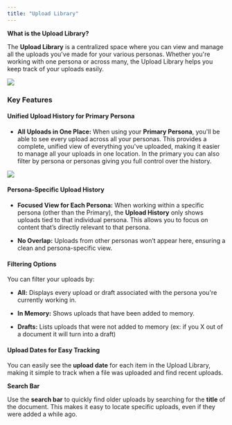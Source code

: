 ```yaml
---
title: "Upload Library"
---
```


**What is the Upload Library?**

The **Upload Library** is a centralized space where you can view and manage all the uploads you've made for your various personas. Whether you're working with one persona or across many, the Upload Library helps you keep track of your uploads easily.

![](image.png)

### **Key Features**

#### **Unified Upload History for Primary Persona**

* **All Uploads in One Place:** When using your **Primary Persona**, you'll be able to see every upload across all your personas. This provides a complete, unified view of everything you've uploaded, making it easier to manage all your uploads in one location. In the primary you can also filter by persona or personas giving you full control over the history.&#x20;

![](image.png)

#### **Persona-Specific Upload History**

* **Focused View for Each Persona:** When working within a specific persona (other than the Primary), the **Upload History** only shows uploads tied to that individual persona. This allows you to focus on content that’s directly relevant to that persona.

* **No Overlap:** Uploads from other personas won’t appear here, ensuring a clean and persona-specific view.

#### **Filtering Options**

You can filter your uploads by:

* **All:** Displays every upload or draft associated with the persona you're currently working in.

* **In Memory:** Shows uploads that have been added to memory.

* **Drafts:** Lists uploads that were not added to memory (ex: if you X out of a document it will turn into a draft)

#### **Upload Dates for Easy Tracking**

You can easily see the **upload date** for each item in the Upload Library, making it simple to track when a file was uploaded and find recent uploads.

**Search Bar**

Use the **search bar** to quickly find older uploads by searching for the **title** of the document. This makes it easy to locate specific uploads, even if they were added a while ago.

